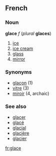 ==French==
===Noun===
'''glace''' ''f'' (''plural'' '''glaces''')

# [[ice]]
# [[ice cream]]
# [[glass]]
# [[mirror]]

===Synonyms===
*[[glaçon]] (1)
*[[vitre]] (3)
*[[miroir]] (4, archaic)

===See also===
*[[glacer]]
*[[glacé]]
*[[glacial]]
*[[glacière]]
*[[glacier]]

[[fr:glace]]